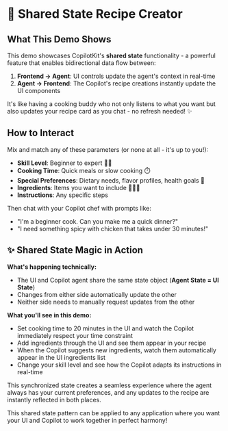# 🍳 Shared State Recipe Creator

## What This Demo Shows

This demo showcases CopilotKit's **shared state** functionality - a powerful feature that enables bidirectional data flow between:
1. **Frontend → Agent**: UI controls update the agent's context in real-time
2. **Agent → Frontend**: The Copilot's recipe creations instantly update the UI components

It's like having a cooking buddy who not only listens to what you want but also updates your recipe card as you chat - no refresh needed! ✨

## How to Interact

Mix and match any of these parameters (or none at all - it's up to you!):
- **Skill Level**: Beginner to expert 👨‍🍳
- **Cooking Time**: Quick meals or slow cooking ⏱️
- **Special Preferences**: Dietary needs, flavor profiles, health goals 🥗
- **Ingredients**: Items you want to include 🧅🥩🍄
- **Instructions**: Any specific steps

Then chat with your Copilot chef with prompts like:
- "I'm a beginner cook. Can you make me a quick dinner?"
- "I need something spicy with chicken that takes under 30 minutes!"

## ✨ Shared State Magic in Action

**What's happening technically:**
- The UI and Copilot agent share the same state object (**Agent State = UI State**)
- Changes from either side automatically update the other
- Neither side needs to manually request updates from the other

**What you'll see in this demo:**
- Set cooking time to 20 minutes in the UI and watch the Copilot immediately respect your time constraint
- Add ingredients through the UI and see them appear in your recipe
- When the Copilot suggests new ingredients, watch them automatically appear in the UI ingredients list
- Change your skill level and see how the Copilot adapts its instructions in real-time

This synchronized state creates a seamless experience where the agent always has your current preferences, and any updates to the recipe are instantly reflected in both places.

This shared state pattern can be applied to any application where you want your UI and Copilot to work together in perfect harmony! 